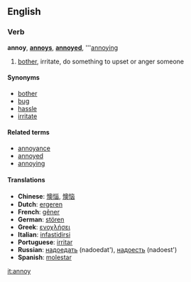 ==English==
===Verb===
'''annoy''', '''[[annoys]]''', '''[[annoyed]]''', '''[[annoying]]

# [[bother]], irritate, do something to upset or anger someone

====Synonyms====
*[[bother]]
*[[bug]]
*[[hassle]]
*[[irritate]]

====Related terms====
*[[annoyance]]
*[[annoyed]]
*[[annoying]]

====Translations====
*'''Chinese''': [[懊惱]], [[懊恼]]
*'''Dutch''': [[ergeren]]
*'''French''': [[gêner]]
*'''German''': [[stören]]
*'''Greek''': [[ενοχλήσει]]
*'''Italian''': [[infastidirsi]]
*'''Portuguese''': [[irritar]]
*'''Russian''': [[надоедать]] (nadoedat'), [[надоесть]] (nadoest')
*'''Spanish''': [[molestar]]

[[it:annoy]]
